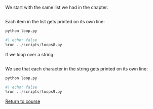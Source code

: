 We start with the same list we had in the chapter.

```.python
```

Each item in the list gets printed on its own line:


```.bash
python loop.py
```

```python
#| echo: false
%run ../scripts/loops8.py
```


If we loop over a string:


```.python
```

We see that each character in the string gets printed on its own line:

```.bash
python loop.py
```

```python
#| echo: false
%run ../scripts/loops9.py
```

[Return to course](../pages/04-loops.qmd)
